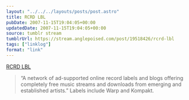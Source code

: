 ```yaml
---
layout: "../../../layouts/posts/post.astro"
title: RCRD LBL
pubDate: 2007-11-15T19:04:05+00:00
updatedDate: 2007-11-15T19:04:05+00:00
source: tumblr stream
tumblrUrl: https://stream.anglepoised.com/post/19518426/rcrd-lbl
tags: ["linklog"]
format: "link"
---
```


[RCRD LBL][1]

> &ldquo;A network of ad-supported online record labels and blogs offering completely free music streams and downloads from emerging and established artists.&rdquo; Labels include Warp and Kompakt.

[1]: http://rcrdlbl.com/
